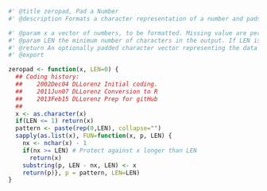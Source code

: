 ```r
#' @title zeropad, Pad a Number
#' @description Formats a character representation of a number and pads it with leading zeros to a specified number of characters. Copied from USGSwsBase package (which has since been replaced/renamed)

#' @param x a vector of numbers, to be formatted. Missing value are permitted and result in corresponding missing values in the output.
#' @param LEN the minimum number of characters in the output. If LEN is less than or equal to 1, then no padding is done. The default is 0.
#' @return An optionally padded character vector representing the data in x.
#' @export

zeropad <- function(x, LEN=0) {
  ## Coding history:
  ##    2002Dec04 DLLorenz Initial coding.
  ##    2011Jun07 DLLorenz Conversion to R
  ##    2013Feb15 DLLorenz Prep for gitHub
  ##
  x <- as.character(x)
  if(LEN <= 1) return(x)
  pattern <- paste(rep(0,LEN), collapse="")
  sapply(as.list(x), FUN=function(x, p, LEN) {
    nx <- nchar(x) - 1
    if(nx >= LEN) # Protect against x longer than LEN
      return(x)
    substring(p, LEN - nx, LEN) <- x
    return(p)}, p = pattern, LEN=LEN)
}
```

